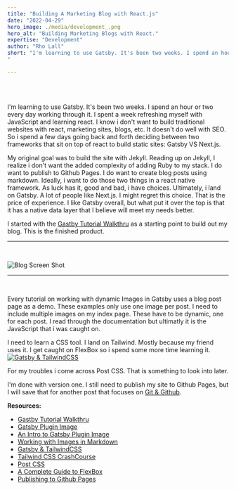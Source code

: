 ```yaml
---
title: "Building A Marketing Blog with React.js"
date: "2022-04-29"
hero_image: ./media/development_.png
hero_alt: "Building Marketing Blogs with React."
expertise: "Development"
author: "Rho Lall"
short: "I'm learning to use Gatsby. It's been two weeks. I spend an hour or two every day working through it. This is a list of resources i used to build my first Gatsby static site blog.
"

---
```

<br/>
<br/>




I'm learning to use Gatsby. It's been two weeks. I spend an hour or two every day working through it. I spent a week refreshing myself with JavaScript and learning react.
I know i don't want to build traditional websites with react, marketing sites, blogs, etc. It doesn't do well with SEO. 
So i spend a few days going back and forth deciding between two frameworks that sit on top of react to build static sites: Gatsby VS Next.js.
<br/>

My original goal was to build the site with Jekyll. Reading up on Jekyll, I realize i don't want the added complexity of adding Ruby to my stack.
I do want to publish to Github Pages. I do want to create blog posts using markdown. Ideally, i want to do those two things in a react native framework.
As luck has it, good and bad, i have choices. Ultimately, i land on Gatsby. A lot of people like Next.js. I might regret this choice. That is the price of experience.
I like Gatsby overall, but what put it over the top is that it has a native data layer that I believe will meet my needs better.
<br/>

I started with the [Gastby Tutorial Walkthru](https://www.gatsbyjs.com/docs/tutorial/) as a starting point to build out my blog. This is the finished product.
<hr/>
<br/>


![Blog Screen Shot](./media/content/blog_screen_shot.png) 

<hr/>
<br/>

Every tutorial on working with dynamic Images in Gatsby uses a blog post page as a demo. These examples only use one image per post. 
I need to include multiple images on my index page. These have to be dynamic, one for each post. 
I read through the documentation but ultimatly it is the JavaScript that i was caught on.
<br/> 

I need to learn a CSS tool. I land on Tailwind. Mostly because my friend uses it. I get caught on FlexBox so i spend some more time learning it.
[![Gatsby & TailwindCSS](https://img.youtube.com/vi/UBOj6rqRUME/hqdefault.jpg)](https://youtu.be/UBOj6rqRUME)
<br/>

For my troubles i come across Post CSS. That is something to look into later.
<br/>

I'm done with version one. I still need to publish my site to Github Pages, but I will save that for another post that focuses on [Git & Github](https://rho-lall.github.io/thoughts/git).
<br/>

**Resources:**  
- [Gastby Tutorial Walkthru](https://www.gatsbyjs.com/docs/tutorial/)
- [Gatsby Plugin Image](https://www.gatsbyjs.com/plugins/gatsby-plugin-image/#dynamic-images)
- [An Intro to Gatsby Plugin Image](https://robertmarshall.dev/blog/an-introduction-to-gatsby-plugin-image/#how-to-use-gatsby-image)
- [Working with Images in Markdown](https://www.gatsbyjs.com/docs/working-with-images-in-markdown/)
- [Gatsby & TailwindCSS](https://www.youtube.com/watch?v=Ej0tA_aSJ2k&t=634s)
- [Tailwind CSS CrashCourse](https://www.youtube.com/watch?v=UBOj6rqRUME)
- [Post CSS](https://postcss.org/)
- [A Complete Guide to FlexBox](https://css-tricks.com/snippets/css/a-guide-to-flexbox/)
- [Publishing to Github Pages](https://www.gatsbyjs.com/docs/how-to/previews-deploys-hosting/how-gatsby-works-with-github-pages/)
